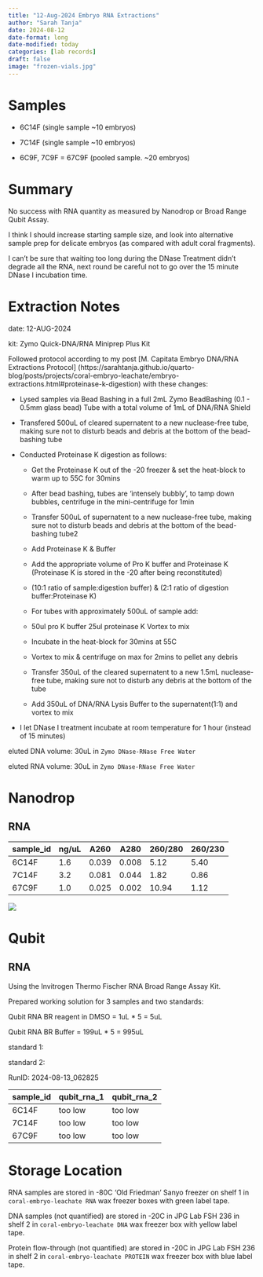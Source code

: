 ```yaml
---
title: "12-Aug-2024 Embryo RNA Extractions"
author: "Sarah Tanja"
date: 2024-08-12
date-format: long
date-modified: today
categories: [lab records]
draft: false
image: "frozen-vials.jpg"
---
```


# Samples

-   6C14F (single sample \~10 embryos)

-   7C14F (single sample \~10 embryos)

-   6C9F, 7C9F = 67C9F (pooled sample. \~20 embryos)

# Summary

No success with RNA quantity as measured by Nanodrop or Broad Range Qubit Assay.

I think I should increase starting sample size, and look into alternative sample prep for delicate embryos (as compared with adult coral fragments).

I can't be sure that waiting too long during the DNase Treatment didn't degrade all the RNA, next round be careful not to go over the 15 minute DNase I incubation time.

# Extraction Notes

date: 12-AUG-2024

kit: Zymo Quick-DNA/RNA Miniprep Plus Kit

Followed protocol according to my post \[M. Capitata Embryo DNA/RNA Extractions Protocol\] (https://sarahtanja.github.io/quarto-blog/posts/projects/coral-embryo-leachate/embryo-extractions.html#proteinase-k-digestion) with these changes:

-   Lysed samples via Bead Bashing in a full 2mL Zymo BeadBashing (0.1 - 0.5mm glass bead) Tube with a total volume of 1mL of DNA/RNA Shield

-   Transfered 500uL of cleared supernatent to a new nuclease-free tube, making sure not to disturb beads and debris at the bottom of the bead-bashing tube

-   Conducted Proteinase K digestion as follows:

    -   Get the Proteinase K out of the -20 freezer & set the heat-block to warm up to 55C for 30mins

    -   After bead bashing, tubes are ‘intensely bubbly’, to tamp down bubbles, centrifuge in the mini-centrifuge for 1min

    -   Transfer 500uL of supernatent to a new nuclease-free tube, making sure not to disturb beads and debris at the bottom of the bead-bashing tube2

    -   Add Proteinase K & Buffer

    -   Add the appropriate volume of Pro K buffer and Proteinase K (Proteinase K is stored in the -20 after being reconstituted)

    -   (10:1 ratio of sample:digestion buffer) & (2:1 ratio of digestion buffer:Proteinase K)

    -   For tubes with approximately 500uL of sample add:

    -   50ul pro K buffer 25ul proteinase K Vortex to mix

    -   Incubate in the heat-block for 30mins at 55C

    -   Vortex to mix & centrifuge on max for 2mins to pellet any debris

    -   Transfer 350uL of the cleared supernatent to a new 1.5mL nuclease-free tube, making sure not to disturb any debris at the bottom of the tube

    -   Add 350uL of DNA/RNA Lysis Buffer to the supernatent(1:1) and vortex to mix

-   I let DNase I treatment incubate at room temperature for 1 hour (instead of 15 minutes)

eluted DNA volume: 30uL in `Zymo DNase-RNase Free Water`

eluted RNA volume: 30uL in `Zymo DNase-RNase Free Water`

# Nanodrop

## RNA

| sample_id | ng/uL | A260  | A280  | 260/280 | 260/230 |
|-----------|-------|-------|-------|---------|---------|
| 6C14F     | 1.6   | 0.039 | 0.008 | 5.12    | 5.40    |
| 7C14F     | 3.2   | 0.081 | 0.044 | 1.82    | 0.86    |
| 67C9F     | 1.0   | 0.025 | 0.002 | 10.94   | 1.12    |

![](nanodrop_12AUG2024.png)

# Qubit

## RNA

Using the Invitrogen Thermo Fischer RNA Broad Range Assay Kit.

Prepared working solution for 3 samples and two standards:

Qubit RNA BR reagent in DMSO = 1uL \* 5 = 5uL

Qubit RNA BR Buffer = 199uL \* 5 = 995uL

standard 1:

standard 2:

RunID: 2024-08-13_062825

| sample_id | qubit_rna_1 | qubit_rna_2 |
|-----------|-------------|-------------|
| 6C14F     | too low     | too low     |
| 7C14F     | too low     | too low     |
| 67C9F     | too low     | too low     |

# Storage Location

RNA samples are stored in -80C 'Old Friedman' Sanyo freezer on shelf 1 in `coral-embryo-leachate RNA` wax freezer boxes with green label tape.

DNA samples (not quantified) are stored in -20C in JPG Lab FSH 236 in shelf 2 in `coral-embryo-leachate DNA` wax freezer box with yellow label tape.

Protein flow-through (not quantified) are stored in -20C in JPG Lab FSH 236 in shelf 2 in `coral-embryo-leachate PROTEIN` wax freezer box with blue label tape.
